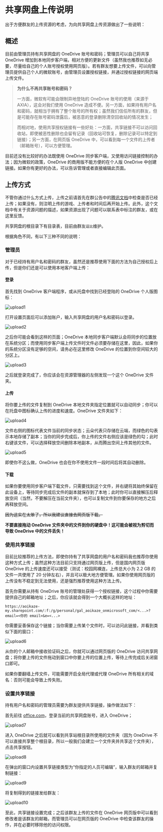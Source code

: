 # 共享网盘上传说明

出于方便群友的上传资源的考虑，为向共享网盘上传资源做出了一些说明：

## 概述

目前由管理员持有共享网盘的 OneDrive 账号和密码；管理员可以自己将共享 OneDrive 增加到本地同步客户端，相对方便的更新文件（虽然我也推荐如无必要，尽量给自己的个人账号授权使用网页版）。若有群友想要上传文件，可以向管理员提供自己个人的微软账号，由管理员设置授权链接，并通过授权链接的网页端上传文件。

> **为什么不再共享账号和密码？**
>
> 一方面，微软有可能会限制异地登陆的 OneDrive 账号的使用（来源于 AXIA），这会对我们使用 OneDrive 造成不便。另一方面，如果持有用户名和密码，就相当于拥有了整个账号的所有权；虽然我们信任所有的群友，但是可能存在账号密码泄露后，被恶意的登录删除清空回收站的情况发生；
>
> 而相对地，使用共享授权链接有一些好处：一方面，共享链接不可以访问回收站，即使被恶性删除也会留有记录（回收站可恢复，删除记录可以特定到链接）；另一方面，在网页版 OneDrive 中，可以看到每一个文件的上传者（邮箱账号），可以方便管理。

目前还没有比较好的办法既使用 OneDrive 同步客户端，又使用访问链接控制的办法；因为微软的政策，OneDrive 的商用版不能方便的在个人版 OneDrive 中创建链接。如果你有更好的办法，可以告诉管理或者直接编辑此页面。

## 上传方式

不管你通过什么方式上传，上传之前请首先在群公告中的[腾讯文档](https://docs.qq.com/sheet/DVEVEVmVaS3lxZWV1)中检查是否已经上传；如果没有，则注明上传的游戏、上传者和时间后再开始上传。此外，这个文档中有关于资源问题的描述，如果资源出现了问题可以联系表中标注的群友，或在这里反馈。

共享网盘的根目录下有目录表，目前由群友`逗比`维护。

根据角色不同，有以下三种不同的说明：

### 管理员

对于已经持有用户名和密码的群友，虽然还是推荐使用下面的方法为自己授权后上传，但是你们还是可以使用本地客户端上传：

#### 登录

首先找到 OneDrive 客户端程序，或从托盘中找到已经登陆的 OneDrive 个人版图标：

![upload1](/image/post/oneindex/upload1.png)

打开设置页面后可以添加账户，输入共享网盘的用户名和密码以登录。

![upload2](/image/post/oneindex/upload2.png)

之后你可能会看到这样的页面；OneDrive 本地同步客户端默认会将同步的位置放在系统分区；而使用同步客户端上传文件时文件必须要存储在这里，因此，如果你的系统分区没有足够的空间，请务必在这里修改 OneDrive 的位置到你空间较大的分区上。

![upload3](/image/post/oneindex/upload3.png)

之后就登录完成了，你应该会在资源管理器的左侧发现一个这个 OneDrive 文件夹。

#### 上传

将你要上传的文件复制到 OneDrive 本地文件夹指定位置就可以自动同步；你可以在托盘中图标确认上传的进度和速度。OneDrive 文件夹如下：

![upload4](/image/post/oneindex/upload4.png)

文件右侧的图标代表文件当前的同步状态；云朵代表只存储在云端，而绿色的勾表示本地存储了副本；当你的同步完成后，你上传的文件右侧应该是绿色的勾；此时右键该文件，可以选择释放空间删除本地副本，从而腾出空间上传其他的文件。

![upload5](/image/post/oneindex/upload5.png)

即使你不这么做，OneDrive 也会在你不使用文件一段时间后将其自动删除。

#### 下载

如果你要使用同步客户端下载文件，只需要找到这个文件，并右键将其始终保留在此设备上，等待同步完成后文件的副本就保存到了本地；此时你可以直接解压后释放空间（当然，不要解压在当前文件夹），也可以复制文件到你要保存的地方之后再释放空间。

~~因为这实在太笨了，所以我建议直接去网页版下载。~~

**不要直接拖动 OneDrive 文件夹中的文件到你的硬盘中！这可能会被视为剪切而导致 OneDrive 中的文件丢失！**

### 使用共享链接

目前比较推荐的上传方法，即使你持有了共享网盘的用户名和密码我也推荐你使用这种方式上传；虽然这种方法目前只支持通过网页版上传，但是国内网页版 OneDrive 的上传速度还可以接受（测试：校园网裸连，上传总大小为 2.2 GB 的文件一共使用了 20 分钟左右），并且可以极大地方便管理。如果你使用网页版的上传没有不稳定到无法使用，还是强烈推荐使用这种方法上传。

首先你需要从持有 OneDrive 账号的管理处获得一个授权链接，这个过程中你需要提供自己的邮箱地址；之后，你应该就会得到一个大概长这样的地址：

```
https://aoikaze-my.sharepoint.com/:f:/g/personal/gal_aoikaze_onmicrosoft_com/<...>?email=<你的 email>&e=<...>
```

你需要妥善保存这个链接；当你需要上传某个文件时，可以访问此链接，并看到类似下面的窗口：

![upload6](/image/post/oneindex/upload6.png)

从你的个人邮箱中接收验证码之后，你就可以通过网页版的 OneDrive 访问共享网盘；将你要上传的文件拖动到窗口中你要上传的位置上传，等待上传完成后关闭窗口即可。

如果你要翻墙上传文件，可能需要开启全局代理或代理 OneDrive 所有相关的域名：否则可能会导致上传失败。

### 设置共享链接

持有用户名和密码的管理员需要为群友提供共享链接，操作做法如下：

首先前往 [office.com](https://office.com/)，登录当前的共享网盘账号，进入 OneDrive；

![upload7](/image/post/oneindex/upload7.png)

进入 OneDrive 之后就可以看到共享站根目录所使用的文件夹（因为 OneDrive 不可以直接共享整个根目录，所以一般我们会建立一个文件夹并共享这个文件夹），点击共享按钮。

![upload8](/image/post/oneindex/upload8.png)

在弹出的窗口内设置共享链接类型为“你指定的人员可编辑”，输入群友的邮箱并复制链接：

![upload9](/image/post/oneindex/upload9.png)

将复制得到的链接发给群友：

![upload10](/image/post/oneindex/upload10.png)

至此，共享链接设置完成；之后该群友上传的文件在 OneDrive 网页版中可以看到修改者是该群友的邮箱，而管理员可以在网页版的 OneDrive 中检查该群友的操作，并在必要时移除他的访问权限。
